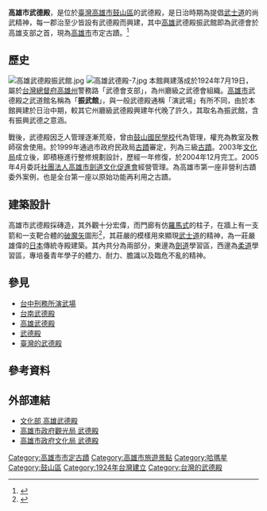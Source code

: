 {{Expand|time=2013-02-15T03:28:01+00:00 }}
{{tw monument
|name =高雄武德殿 
|image = 高雄武德殿.jpg
|imagename = 武德殿今貌
{{Infobox mapframe|tyep=shape|zoom=15|frame-width=280}}
|othername= 
|formalname= 武德殿
|level = [[高雄市|高雄市]]市定古蹟
|class= 武德殿
|material= 磚、瓦、木材、混凝土
|location = {{flagicon|ROC}}[[高雄市|高雄市]][[鼓山區|鼓山區]]登山街36號<br/>{{coord|22.624518|N|120.272523|E|format=dms|type:landmark|display=inline,title}}
|time = {{flagicon|Empire of Japan}}[[大正|大正]]13年（1924年）
|cost = 免費參觀
|open = 10:00-18:00（周一休館）
|reg_url=https://nchdb.boch.gov.tw/assets/overview/monument/20201118000004
}}
'''高雄市武德殿'''，是位於[[臺灣|臺灣]][[高雄市|高雄市]][[鼓山區|鼓山區]]的武德殿，是日治時期為提倡[[武士道|武士道]]的尚武精神，每一郡治至少皆設有武德殿而興建，其中[[高雄|高雄]]武德殿振武館即為武德會於高雄支部之首，現為[[高雄市|高雄市]]市定古蹟。<ref>{{cite web |url = https://nchdb.boch.gov.tw/assets/advanceSearch/monument/19990525000002 |title = 武德殿 |work = 文化部文化資產局 |publisher =  |accessdate = 2019-01-16 |archive-date = 2019-01-16 |archive-url = https://web.archive.org/web/20190116200809/https://nchdb.boch.gov.tw/assets/advanceSearch/monument/19990525000002 |dead-url = no }}</ref>
==歷史==
[[File:高雄武德殿振武館.jpg|thumb]]
[[File:高雄武德殿-7.jpg|thumb]]
本館興建落成於1924年7月19日，屬於[[台灣總督府|台灣總督府]][[高雄州|高雄州]]警務路「武德會支部」，為州廳級之武德會組織。[[高雄市|高雄市]]武德殿之武道館名稱為「'''振武館'''」，與一般武德殿通稱「演武場」有所不同，由於本館興建於日治中期，較其它州廳級武德殿興建年代晚了許久，其取名為振武館，含有振興武德之意涵。

戰後，武德殿因乏人管理逐漸荒廢，曾由[[鼓山國民學校|鼓山國民學校]]代為管理，權充為教室及教師宿舍使用。於1999年通過市政府民政局[[古蹟|古蹟]]審定，列為三級[[古蹟|古蹟]]。2003年[[高雄市政府文化局|文化局]]成立後，即積極進行整修規劃設計，歷經一年修復，於2004年12月完工。2005年4月委託[[社團法人高雄市劍道文化促進會|社團法人高雄市劍道文化促進會]]經營管理。為高雄市第一座非營利古蹟委外案例，也是全台第一座以原始功能再利用之古蹟。

==建築設計==
高雄市武德殿採磚造，其外觀十分宏偉，而門廊有仿[[羅馬式|羅馬式]]的柱子，在牆上有一支箭和一支靶合體的[[破魔矢|破魔矢]]圖形<ref>{{Cite web|title=高雄武德殿|url=http://librarywork.taiwanschoolnet.org/cyberfair2013/wunshan506/a2.htm|accessdate=2021-01-21|work=librarywork.taiwanschoolnet.org}}</ref>，其莊嚴的模樣用來顯現[[武士道|武士道]]的精神，為一莊嚴雄偉的[[日本|日本]]傳統寺殿建築。其內共分為兩部分，東邊為[[劍道|劍道]]學習區，西邊為[[柔道|柔道]]學習區，專培養青年學子的體力、耐力、膽識以及臨危不亂的精神。
== 參見 ==
*[[台中刑務所演武場|台中刑務所演武場]]
*[[台南武德殿|台南武德殿]]
*[[高雄武德殿|高雄武德殿]]
*[[武德殿|武德殿]]
*[[臺灣的武德殿|臺灣的武德殿]]

==參考資料==
{{Reflist}}

==外部連結==
*[https://web.archive.org/web/20140517191722/http://superspace.moc.gov.tw/hall/local_culture_page.aspx?oid=010362b4-8a22-42fb-af2a-0ef940bcc0a7 文化部 高雄武德殿]
*[https://khh.travel/Article.aspx?a=6431&l=1&stype=1056&sitem=4077 高雄市政府觀光局 武德殿]
*[https://web.archive.org/web/20180207072204/http://heritage.khcc.gov.tw/Heritage.aspx?KeyID=744d61f3-0252-4dc0-8c4e-a4dc8f9af177 高雄市政府文化局 武德殿]

{{Commonscat|Kaohsiung Butokuden}}
{{高雄市政府文化局所屬展場館}}
{{高雄市文化資產}}
[[Category:高雄市市定古蹟|Category:高雄市市定古蹟]]
[[Category:高雄市旅遊景點|Category:高雄市旅遊景點]]
[[Category:哈瑪星|Category:哈瑪星]]
[[Category:鼓山區|Category:鼓山區]]
[[Category:1924年台灣建立|Category:1924年台灣建立]]
[[Category:台灣的武德殿|Category:台灣的武德殿]]